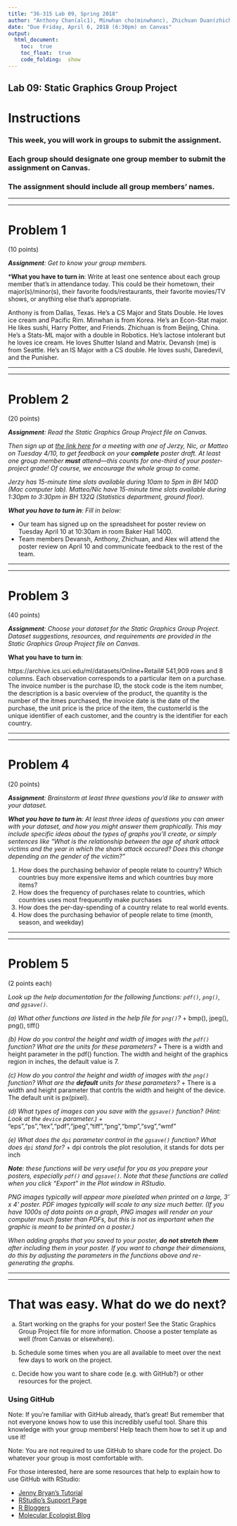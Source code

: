 ```yaml
---
title: "36-315 Lab 09, Spring 2018"
author: "Anthony Chan(alc1), Minwhan cho(minwhanc), Zhichuan Duan(zhichuad), Devansh Kukreja(dkukreja)"
date: "Due Friday, April 6, 2018 (6:30pm) on Canvas"
output: 
  html_document:
    toc:  true
    toc_float:  true
    code_folding:  show
---
```



##  Lab 09:  Static Graphics Group Project


#  Instructions

###  This week, you will work in groups to submit the assignment.

###  Each group should designate one group member to submit the assignment on Canvas.

###  The assignment should include all group members' names.


***
***


#  Problem 1

(10 points)

***Assignment**:  Get to know your group members.*

***What you have to turn in**:  Write at least one sentence about each group member that's in attendance today.  This could be their hometown, their major(s)/minor(s), their favorite foods/restaurants, their favorite movies/TV shows, or anything else that's appropriate.

Anthony is from Dallas, Texas. He's a CS Major and Stats Double. He loves ice cream and Pacific Rim.
Minwhan is from Korea. He's an Econ-Stat major. He likes sushi, Harry Potter, and Friends.
Zhichuan is from Beijing, China. He's a Stats-ML major with a double in Robotics. He's lactose intolerant but he loves ice cream. He loves Shutter Island and Matrix.
Devansh (me) is from Seattle. He's an IS Major with a CS double. He loves sushi, Daredevil, and the Punisher.

***
***

#  Problem 2

(20 points)

***Assignment**:  Read the Static Graphics Group Project file on Canvas.*

*Then sign up at [the link here](https://docs.google.com/spreadsheets/d/1y63NVm0R6NbUKmHmHTO_l0_EdOgVf4KYWgZedYAirEQ/edit?usp=sharing) for a meeting with one of Jerzy, Nic, or Matteo on Tuesday 4/10, to get feedback on your **complete** poster draft. At least one group member **must** attend---this counts for one-third of your poster-project grade! Of course, we encourage the whole group to come.*

*Jerzy has 15-minute time slots available during 10am to 5pm in BH 140D (Mac computer lab). Matteo/Nic have 15-minute time slots available during 1:30pm to 3:30pm in BH 132Q (Statistics department, ground floor).*

***What you have to turn in**:  Fill in below:*

* Our team has signed up on the spreadsheet for poster review on Tuesday April 10 at 10:30am in room Baker Hall 140D.
* Team members Devansh, Anthony, Zhichuan, and Alex will attend the poster review on April 10 and communicate feedback to the rest of the team.

***
***


#  Problem 3

(40 points)

***Assignment**:  Choose your dataset for the Static Graphics Group Project.  Dataset suggestions, resources, and requirements are provided in the Static Graphics Group Project file on Canvas.*

**What you have to turn in**:  


https://archive.ics.uci.edu/ml/datasets/Online+Retail#
541,909 rows and 8 columns.  Each observation corresponds to a particular item on a purchase. The invoice number is the purchase ID, the stock code is the item number, the description is a basic overview of the product, the quantity is the number of the itmes purchased, the invoice date is the date of the purchase, the unit price is the price of the item, the customerId is the unique identifier of each customer, and the country is the identifier for each country.


***
***



#  Problem 4

(20 points)

***Assignment**:  Brainstorm at least three questions you'd like to answer with your dataset.*

***What you have to turn in**:  At least three ideas of questions you can anwer with your dataset, and how you might answer them graphically.  This may include specific ideas about the types of graphs you'll create, or simply sentences like "What is the relationship between the age of shark attack victims and the year in which the shark attack occured?  Does this change depending on the gender of the victim?"*

1. How does the purchasing behavior of people relate to country? Which countries buy more expensive items and which countries buy more items?
2. How does the frequency of purchases relate to countries, which countries uses most frequeuntly make purchases
3. How does the per-day-spending of a country relate to real world events.
4. How does the purchasing behavior of people relate to time (month, season, and weekday)



***
***


#  Problem 5

(2 points each)

*Look up the help documentation for the following functions:  `pdf()`, `png()`, and `ggsave()`.*

*(a)  What other functions are listed in the help file for `png()`?*
+ bmp(), jpeg(), png(), tiff()

*(b)  How do you control the height and width of images with the `pdf()` function?  What are the units for these parameters?*
+ There is a width and height parameter in the pdf() function. The width and height of the graphics region in inches, the default value is 7.

*(c)  How do you control the height and width of images with the `png()` function?  What are the **default** units for these parameters?*
+ There is a width and height parameter that contrls the width and height of the device. The default unit is px(pixel).

*(d)  What types of images can you save with the `ggsave()` function?  (Hint:  Look at the `device` parameter.)*
+ "eps","ps","tex","pdf","jpeg","tiff","png","bmp","svg","wmf"

*(e)  What does the `dpi` parameter control in the `ggsave()` function?  What does `dpi` stand for?*
+ dpi controls the plot resolution, it stands for dots per inch

***Note**: these functions will be very useful for you as you prepare your posters, especially `pdf()` and `ggsave()`.  Note that these functions are called when you click "Export" in the Plot window in RStudio.*

*PNG images typically will appear more pixelated when printed on a large, 3' x 4' poster.  PDF images typically will scale to any size much better. (If you have 1000s of data points on a graph, PNG images will render on your computer much faster than PDFs, but this is not as important when the graphic is meant to be printed on a poster.)*

*When adding graphs that you saved to your poster, **do not stretch them** after including them in your poster.  If you want to change their dimensions, do this by adjusting the parameters in the functions above and re-generating the graphs.*

***
***



#  That was easy.  What do we do next?

(a)  Start working on the graphs for your poster!  See the Static Graphics Group Project file for more information. Choose a poster template as well (from Canvas or elsewhere).

(b)  Schedule some times when you are all available to meet over the next few days to work on the project.

(c)  Decide how you want to share code (e.g. with GitHub?) or other resources for the project.  


###  Using GitHub

Note:  If you're familiar with GitHub already, that's great!  But remember that not everyone knows how to use this incredibly useful tool.  Share this knowledge with your group members!  Help teach them how to set it up and use it!

Note:  You are not required to use GitHub to share code for the project.  Do whatever your group is most comfortable with.

For those interested, here are some resources that help to explain how to use GitHub with RStudio:

+  [Jenny Bryan's Tutorial](https://jennybc.github.io/2014-05-12-ubc/ubc-r/session03_git.html)
+  [RStudio's Support Page](https://support.rstudio.com/hc/en-us/articles/200532077-Version-Control-with-Git-and-SVN)
+  [R Bloggers](https://www.r-bloggers.com/rstudio-and-github/)
+  [Molecular Ecologist Blog](http://www.molecularecologist.com/2013/11/using-github-with-r-and-rstudio/)


